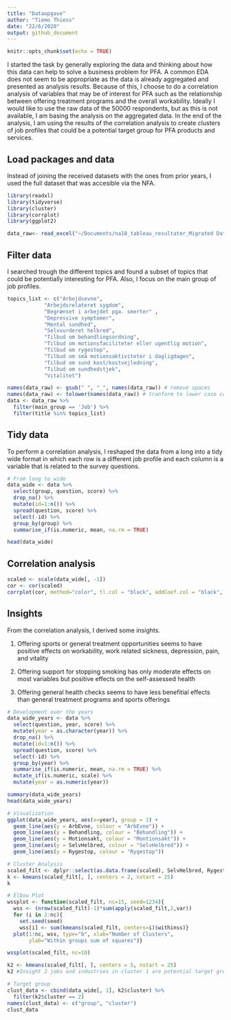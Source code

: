 ```yaml
---
title: "Dataopgave"
author: "Tiemo Thiess"
date: "22/6/2020"
output: github_document
---
```



```r
knitr::opts_chunk$set(echo = TRUE)
```

I started the task by generally exploring the data and thinking about how this data can help to solve a business problem for PFA. A common EDA does not seem to be appropriate as the data is already aggregated and presented as analysis results. Because of this, I choose to do a correlation analysis of variables that may be of interest for PFA such as the relationship between offering treatment programs and the overall workability. Ideally I would like to use the raw data of the 50000 respondents, but as this is not available, I am basing the analysis on the aggregated data. In the end of the analysis, I am using the results of the correlation analysis to create clusters of job profiles that could be a potential target group for PFA products and services. 

## Load packages and data
Instead of joining the received datasets with the ones from prior years, I used the full dataset that was accesible via the NFA.
```r
library(readxl)
library(tidyverse)
library(cluster)  
library(corrplot)
library(ggplot2)

data_raw<- read_excel("~/Documents/na18_tableau_resultater_Migrated Data.xls")
```
## Filter data
I searched trough the different topics and found a subset of topics that could be potentially interesting for PFA. Also, I focus on the main group of job profiles. 
```r
topics_list <- c("Arbejdsevne",
            "Arbejdsrelateret sygdom",
            "Begrænset i arbejdet pga. smerter" ,
            "Depressive symptomer",
            "Mental sundhed",
            "Selvvurderet helbred",
            "Tilbud om behandlingsordning",
            "Tilbud om motionsfaciliteter eller ugentlig motion",
            "Tilbud om rygestop",
            "Tilbud om små motionsaktiviteter i dagligdagen",
            "Tilbud om sund kost/kostvejledning",
            "Tilbud om sundhedstjek",
            "Vitalitet")

names(data_raw) <- gsub(" ", "_", names(data_raw)) # remove spaces
names(data_raw) <- tolower(names(data_raw)) # tranform to lower case column names
data <- data_raw %>% 
  filter(main_group == 'Job') %>%
  filter(title %in% topics_list)
```

## Tidy data
To perform a correlation analysis, I reshaped the data from a long into a tidy wide format in which each row is a different job profile and each column is a variable that is related to the survey questions.
```r
# From long to wide
data_wide <- data %>%
  select(group, question, score) %>%
  drop_na() %>%
  mutate(id=1:n()) %>%
  spread(question, score) %>%
  select(-id) %>%
  group_by(group) %>%
  summarise_if(is.numeric, mean, na.rm = TRUE)

head(data_wide)
```
## Correlation analysis
```r
scaled <- scale(data_wide[, -1])
cor <- cor(scaled)
corrplot(cor, method="color", tl.col = "black", addCoef.col = "black", number.cex = 0.5, diag=FALSE)
```

## Insights 
From the correlation analysis, I derived some insights.

1. Offering sports or general treatment opportunities seems to have positive effects on workability, work related sickness, depression, pain, and vitality

2. Offering support for stopping smoking has only moderate effects on most variables but positive effects on the self-assessed health

3. Offering general health checks seems to have less benefitial effects than general treatment programs and sports offerings


```r
# Development over the years
data_wide_years <- data %>%
  select(question, year, score) %>%
  mutate(year = as.character(year)) %>%
  drop_na() %>%
  mutate(id=1:n()) %>%
  spread(question, score) %>%
  select(-id) %>%
  group_by(year) %>%
  summarise_if(is.numeric, mean, na.rm = TRUE) %>%
  mutate_if(is.numeric, scale) %>%
  mutate(year = as.numeric(year))

summary(data_wide_years)
head(data_wide_years)

# Visualization
ggplot(data_wide_years, aes(x=year), group = 1) + 
  geom_line(aes(y = ArbEvne, colour = "ArbEvne")) + 
  geom_line(aes(y = Behandling, colour = "Behandling")) +
  geom_line(aes(y = Motionsakt, colour = "Montionsakt")) + 
  geom_line(aes(y = SelvHelbred, colour = "SelvHelbred")) +
  geom_line(aes(y = Rygestop, colour = "Rygestop"))
```


```r
# Cluster Analysis
scaled_filt <- dplyr::select(as.data.frame(scaled), SelvHelbred, Rygestop)
k <- kmeans(scaled_filt[, ], centers = 2, nstart = 25)
k

# Elbow Plot
wssplot <- function(scaled_filt, nc=15, seed=1234){
  wss <- (nrow(scaled_filt)-1)*sum(apply(scaled_filt,2,var))
  for (i in 2:nc){
    set.seed(seed)
    wss[i] <- sum(kmeans(scaled_filt, centers=i)$withinss)}
  plot(1:nc, wss, type="b", xlab="Number of Clusters",
       ylab="Within groups sum of squares")}

wssplot(scaled_filt, nc=10) 

k2 <- kmeans(scaled_filt[, ], centers = 5, nstart = 25)
k2 #Insight 2 jobs and industries in cluster 1 are potential target groups

# Target group
clust_data <- cbind(data_wide[, 1], k2$cluster) %>%
  filter(k2$cluster == 2)
names(clust_data) <- c("group", "cluster")
clust_data
```

